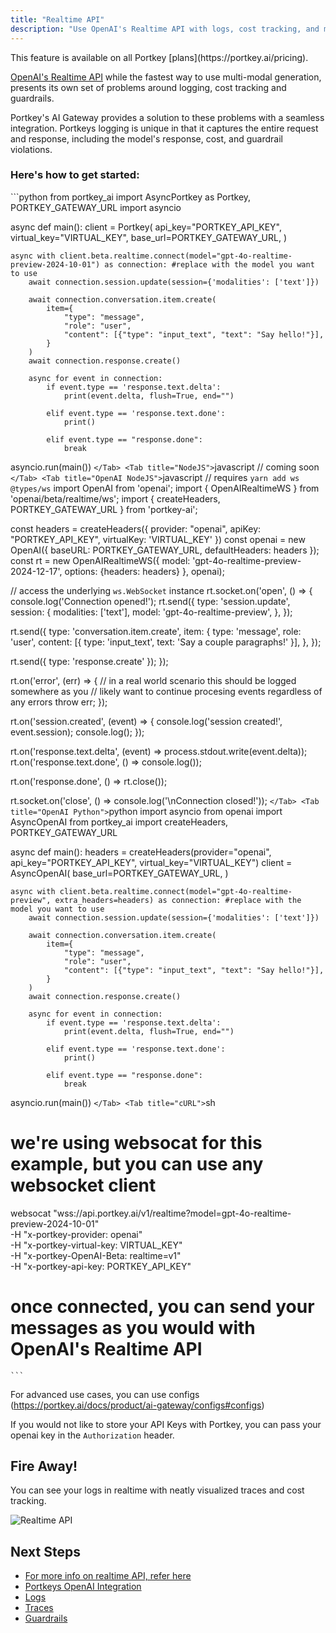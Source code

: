 ```yaml
---
title: "Realtime API"
description: "Use OpenAI's Realtime API with logs, cost tracking, and more!"
---
```


<Info>
  This feature is available on all Portkey [plans](https://portkey.ai/pricing).
</Info>

[OpenAI's Realtime API](https://platform.openai.com/docs/guides/realtime) while the fastest way to use multi-modal generation, presents its own set of problems around logging, cost tracking and guardrails.

Portkey's AI Gateway provides a solution to these problems with a seamless integration. Portkeys logging is unique in that it captures the entire request and response, including the model's response, cost, and guardrail violations.

### Here's how to get started:

<Tabs>
  <Tab title="Python">
    ```python
from portkey_ai import AsyncPortkey as Portkey, PORTKEY_GATEWAY_URL
import asyncio

async def main():
    client = Portkey(
        api_key="PORTKEY_API_KEY",
        virtual_key="VIRTUAL_KEY",
        base_url=PORTKEY_GATEWAY_URL,
    )
    
    async with client.beta.realtime.connect(model="gpt-4o-realtime-preview-2024-10-01") as connection: #replace with the model you want to use
        await connection.session.update(session={'modalities': ['text']})

        await connection.conversation.item.create(
            item={
                "type": "message",
                "role": "user",
                "content": [{"type": "input_text", "text": "Say hello!"}],
            }
        )
        await connection.response.create()

        async for event in connection:
            if event.type == 'response.text.delta':
                print(event.delta, flush=True, end="")

            elif event.type == 'response.text.done':
                print()

            elif event.type == "response.done":
                break

asyncio.run(main())
    ```
  </Tab>
  <Tab title="NodeJS">
    ```javascript
    // coming soon
    ```
  </Tab>
  <Tab title="OpenAI NodeJS">
    ```javascript
// requires `yarn add ws @types/ws`
import OpenAI from 'openai';
import { OpenAIRealtimeWS } from 'openai/beta/realtime/ws';
import { createHeaders, PORTKEY_GATEWAY_URL } from 'portkey-ai';

const headers = createHeaders({
      provider: "openai",
      apiKey: "PORTKEY_API_KEY",
      virtualKey: 'VIRTUAL_KEY'
  })
const openai = new OpenAI({
      baseURL: PORTKEY_GATEWAY_URL,
      defaultHeaders: headers
  });
const rt = new OpenAIRealtimeWS({ model: 'gpt-4o-realtime-preview-2024-12-17', options: {headers: headers} }, openai);

// access the underlying `ws.WebSocket` instance
rt.socket.on('open', () => {
    console.log('Connection opened!');
    rt.send({
      type: 'session.update',
      session: {
        modalities: ['text'],
        model: 'gpt-4o-realtime-preview',
      },
  });

  rt.send({
      type: 'conversation.item.create',
      item: {
        type: 'message',
        role: 'user',
        content: [{ type: 'input_text', text: 'Say a couple paragraphs!' }],
      },
  });

  rt.send({ type: 'response.create' });
});

rt.on('error', (err) => {
  // in a real world scenario this should be logged somewhere as you
  // likely want to continue procesing events regardless of any errors
    throw err;
});

rt.on('session.created', (event) => {
    console.log('session created!', event.session);
    console.log();
});

rt.on('response.text.delta', (event) => process.stdout.write(event.delta));
rt.on('response.text.done', () => console.log());

rt.on('response.done', () => rt.close());

rt.socket.on('close', () => console.log('\nConnection closed!'));
    ```
  </Tab>
  <Tab title="OpenAI Python">
    ```python
import asyncio
from openai import AsyncOpenAI
from portkey_ai import createHeaders, PORTKEY_GATEWAY_URL

async def main():
    headers = createHeaders(provider="openai", api_key="PORTKEY_API_KEY", virtual_key="VIRTUAL_KEY")
    client = AsyncOpenAI(
        base_url=PORTKEY_GATEWAY_URL,
    )

    async with client.beta.realtime.connect(model="gpt-4o-realtime-preview", extra_headers=headers) as connection: #replace with the model you want to use
        await connection.session.update(session={'modalities': ['text']})

        await connection.conversation.item.create(
            item={
                "type": "message",
                "role": "user",
                "content": [{"type": "input_text", "text": "Say hello!"}],
            }
        )
        await connection.response.create()

        async for event in connection:
            if event.type == 'response.text.delta':
                print(event.delta, flush=True, end="")

            elif event.type == 'response.text.done':
                print()

            elif event.type == "response.done":
                break

asyncio.run(main())
    ```
  </Tab>
  <Tab title="cURL">
    ```sh
# we're using websocat for this example, but you can use any websocket client
websocat "wss://api.portkey.ai/v1/realtime?model=gpt-4o-realtime-preview-2024-10-01" \
      -H "x-portkey-provider: openai" \
      -H "x-portkey-virtual-key: VIRTUAL_KEY" \
      -H "x-portkey-OpenAI-Beta: realtime=v1" \
      -H "x-portkey-api-key: PORTKEY_API_KEY"
# once connected, you can send your messages as you would with OpenAI's Realtime API
    ```
  </Tab>
</Tabs>

For advanced use cases, you can use configs (https://portkey.ai/docs/product/ai-gateway/configs#configs)

If you would not like to store your API Keys with Portkey, you can pass your openai key in the `Authorization` header.

## Fire Away!

You can see your logs in realtime with neatly visualized traces and cost tracking.

<Frame caption="Realtime API Traces">
  <img src="/images/product/ai-gateway/realtime-logs.png" alt="Realtime API" />
</Frame>

## Next Steps

- [For more info on realtime API, refer here](https://platform.openai.com/docs/guides/realtime)
- [Portkeys OpenAI Integration](/integrations/llms/openai)
- [Logs](/product/observability/logs)
- [Traces](/product/observability/traces)
- [Guardrails](/product/ai-gateway/guardrails)
